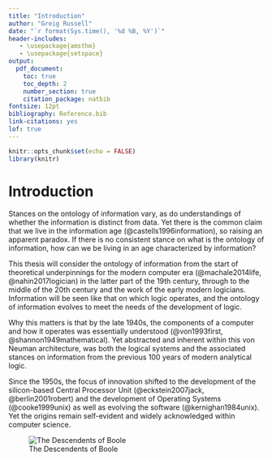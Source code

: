 ```yaml
---
title: "Introduction"
author: "Greig Russell"
date: "`r format(Sys.time(), '%d %B, %Y')`"
header-includes:
   - \usepackage{amsthm}
   - \usepackage{setspace}
output: 
  pdf_document:
    toc: true
    toc_depth: 2
    number_section: true
    citation_package: natbib
fontsize: 12pt
bibliography: Reference.bib
link-citations: yes
lof: true
---
```

\doublespacing
```r
knitr::opts_chunk$set(echo = FALSE)
library(knitr)
```

# Introduction

Stances on the ontology of information vary, as do understandings of whether the information is distinct from data. Yet there is the common claim that we live in the information age (@castells1996information), so raising an apparent paradox. If there is no consistent stance on what is the ontology of information, how can we be living in an age characterized by information?

This thesis will consider the ontology of information from the start of theoretical underpinnings for the modern computer era (@machale2014life,  @nahin2017logician) in the latter part of the 19th century, through to the middle of the 20th century and the work of the early modern logicians. Information will be seen like that on which logic operates, and the ontology of information evolves to meet the needs of the development of logic.

Why this matters is that by the late 1940s, the components of a computer and how it operates was essentially understood (@von1993first, @shannon1949mathematical). Yet abstracted and inherent within this von Neuman architecture, was both the logical systems and the associated stances on information from the previous 100 years of modern analytical logic.

Since the 1950s, the focus of innovation shifted to the development of the silicon-based Central Processor Unit (@eckstein2007jack, @berlin2001robert) and the development of Operating Systems (@cooke1999unix) as well as evolving the software (@kernighan1984unix). Yet the origins remain self-evident and widely acknowledged within computer science.

![The Descendents of Boole](Desc_of_Boole.png)
